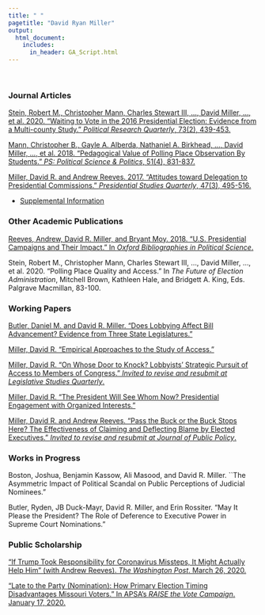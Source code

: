 ```yaml
---
title: " "
pagetitle: "David Ryan Miller"
output:
  html_document:
    includes:
      in_header: GA_Script.html
---
```


&nbsp;  

### Journal Articles

[Stein, Robert M., Christopher Mann, Charles Stewart III, $\ldots$, David Miller, $\ldots$, et al. 2020. "Waiting to Vote in the 2016 Presidential Election: Evidence from a Multi-county Study." *Political Research Quarterly*, 73(2), 439-453.](files/PRQ_Voting.pdf)

[Mann, Christopher B., Gayle A. Alberda, Nathaniel A. Birkhead, $\ldots$, David Miller, $\ldots$, et al. 2018. "Pedagogical Value of Polling Place Observation By Students." *PS: Political Science & Politics*, 51(4), 831-837.](files/Perspectives_Voting.pdf)

[Miller, David R. and Andrew Reeves. 2017.  "Attitudes toward Delegation to Presidential Commissions." *Presidential Studies Quarterly*, 47(3), 495-516.](files/Commissions.pdf) 

- [Supplemental Information](files/CommissionsAppendix.docx)

### Other Academic Publications

[Reeves, Andrew, David R. Miller, and Bryant Moy.  2018.  "U.S. Presidential Campaigns and Their Impact."  In *Oxford Bibliographies in Political Science*.](http://www.oxfordbibliographies.com/view/document/obo-9780199756223/obo-9780199756223-0156.xml)

Stein, Robert M., Christopher Mann, Charles Stewart III, $\ldots$, David Miller, $\ldots$, et al. 2020. "Polling Place Quality and Access." In *The Future of Election Administration*, Mitchell Brown, Kathleen Hale, and Bridgett A. King, Eds.  Palgrave Macmillan, 83-100.

### Working Papers

[Butler, Daniel M. and David R. Miller.  "Does Lobbying Affect Bill Advancement?  Evidence from Three State Legislatures."](files/LobbyingImpact.pdf)

[Miller, David R.  "Empirical Approaches to the Study of Access."](files/AccessApproaches.pdf)

[Miller, David R. "On Whose Door to Knock? Lobbyists' Strategic Pursuit of Access to Members of Congress."  *Invited to revise and resubmit at Legislative Studies Quarterly*.](files/DRM_Targeting_v6.pdf)

[Miller, David R. "The President Will See Whom Now?  Presidential Engagement with Organized Interests."](files/WHEngagement.pdf)

[Miller, David R. and Andrew Reeves.  "Pass the Buck or the Buck Stops Here?  The Effectiveness of Claiming and Deflecting Blame by Elected Executives."  *Invited to revise and resubmit at Journal of Public Policy*.](files/main-rr.pdf)

### Works in Progress

Boston, Joshua, Benjamin Kassow, Ali Masood, and David R. Miller. ``The Asymmetric Impact of Political Scandal on Public Perceptions of Judicial Nominees."

Butler, Ryden, JB Duck-Mayr, David R. Miller, and Erin Rossiter.  "May It Please the President? The Role of Deference to Executive Power in Supreme Court Nominations."

### Public Scholarship

["If Trump Took Responsibility for Coronavirus Missteps, It Might Actually Help Him" (with Andrew Reeves).  *The Washington Post*.  March 26, 2020.](https://www.washingtonpost.com/politics/2020/03/26/if-trump-took-responsibility-coronavirus-missteps-it-might-actually-help-him)

["Late to the Party (Nomination): How Primary Election Timing Disadvantages Missouri Voters."  In APSA's *RAISE the Vote Campaign*.  January 17, 2020.](https://connect.apsanet.org/raisethevote/2020/01/17/late-to-the-party-nomination-how-primary-election-timing-disadvantages-missouri-voters/)